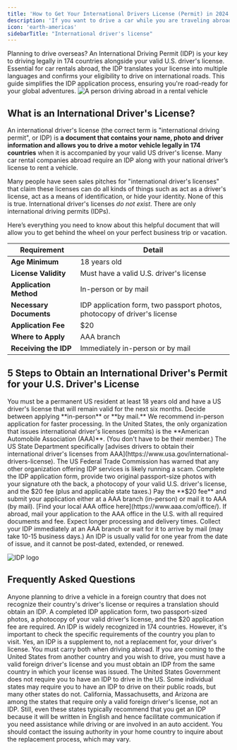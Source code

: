 ```yaml
---
title: 'How to Get Your International Drivers License (Permit) in 2024'
description: 'If you want to drive a car while you are traveling abroad, you should get an international driving permit a.k.a. international drivers license.'
icon: 'earth-americas'
sidebarTitle: "International driver's license"
---
```


Planning to drive overseas? An International Driving Permit (IDP) is your key to driving legally in 174 countries alongside your valid U.S. driver's license. Essential for car rentals abroad, the IDP translates your license into multiple languages and confirms your eligibility to drive on international roads. This guide simplifies the IDP application process, ensuring you're road-ready for your global adventures.
![A person driving abroad in a rental vehicle](https://driving-tests.org/wp-content/uploads/2018/03/road-test-examiner.jpg)

## What is an International Driver's License?
An international driver's license (the correct term is "international driving permit", or IDP) is **a document that contains your name, photo and driver information and allows you to drive a motor vehicle legally in 174 countries** when it is accompanied by your valid US driver's license. Many car rental companies abroad require an IDP along with your national driver’s license to rent a vehicle.

<Warning>Many people have seen sales pitches for "international driver's licenses" that claim these licenses can do all kinds of things such as act as a driver's license, act as a means of identification, or hide your identity. None of this is true. International driver's licenses <em>do not exist</em>. There are only international driving permits (IDPs).</Warning>

Here’s everything you need to know about this helpful document that will allow you to get behind the wheel on your perfect business trip or vacation.


| Requirement               | Detail                                      |
|---------------------------|---------------------------------------------|
| **Age Minimum**           | 18 years old                                |
| **License Validity**      | Must have a valid U.S. driver's license     |
| **Application Method**    | In-person or by mail                        |
| **Necessary Documents**   | IDP application form, two passport photos, photocopy of driver's license |
| **Application Fee**       | $20                                         |
| **Where to Apply**        | AAA branch                                  |
| **Receiving the IDP**     | Immediately in-person or by mail            |

## 5 Steps to Obtain an International Driver's Permit for your U.S. Driver's License

<Steps>
  <Step title="Determine Eligibility">
    You must be a permanent US resident at least 18 years old and have a US driver's license that will remain valid for the next six months.
  </Step>
  <Step title="Choose Application Method">
   Decide between applying **in-person** or **by mail.** We recommend in-person application for faster processing. 
   <Info>In the United States, the only organization that issues international driver's licenses (permits) is the **American Automobile Association (AAA)**. (You don't have to be their member.) The US State Department specifically [advises drivers to obtain their international driver's licenses from AAA](https://www.usa.gov/international-drivers-license). The US Federal Trade Commission has warned that any other organization offering IDP services is likely running a scam.</Info>
  </Step>
  <Step title="Gather Required Documents">
    Complete the IDP application form, provide two original passport-size photos with your signature oth the back, a photocopy of your valid U.S. driver's license, and the $20 fee (plus and applicable state taxes.) 
  </Step>
  <Step title="Submit Application and Fee">
    Pay the **$20 fee** and submit your application either at a AAA branch (in-person) or mail it to AAA (by mail). [Find your local AAA office here](https://www.aaa.com/office/). If abroad, mail your application to the AAA office in the U.S. with all required documents and fee. Expect longer processing and delivery times.
  </Step>
  <Step title="Receive Your IDP">
    Collect your IDP immediately at an AAA branch or wait for it to arrive by mail (may take 10-15 business days.) An IDP is usually valid for one year from the date of issue, and it cannot be post-dated, extended, or renewed.
  </Step>
</Steps>

![IDP logo](https://www.aaa.com/vacation/images/IDP_Logo.svg)

## Frequently Asked Questions

<AccordionGroup>
<Accordion title="Who needs an IDP?">
Anyone planning to drive a vehicle in a foreign country that does not recognize their country's driver's license or requires a translation should obtain an IDP.
</Accordion>
<Accordion title="What documents do I need to apply for an IDP?">
A completed IDP application form, two passport-sized photos, a photocopy of your valid driver's license, and the $20 application fee are required.
</Accordion>
<Accordion title="Can I use my IDP to drive in any country?">
An IDP is widely recognized in 174 countries. However, it's important to check the specific requirements of the country you plan to visit.
</Accordion>
<Accordion title="Do I still need to carry my national driver's license?">
Yes, an IDP is a supplement to, not a replacement for, your driver's license. You must carry both when driving abroad.
</Accordion>
<Accordion title="I am a foreign driver traveling to the US. Can I obtain an IDP in the US?">
If you are coming to the United States from another country and you wish to drive, you must have a valid foreign driver's license and you must obtain an IDP from the same country in which your license was issued. The United States Government does not require you to have an IDP to drive in the US. Some individual states may require you to have an IDP to drive on their public roads, but many other states do not. California, Massachusetts, and Arizona are among the states that require only a valid foreign driver's license, not an IDP. Still, even these states typically recommend that you get an IDP because it will be written in English and hence facilitate communication if you need assistance while driving or are involved in an auto accident.
</Accordion>
<Accordion title="What should I do if my IDP is lost or stolen while I'm abroad?">
You should contact the issuing authority in your home country to inquire about the replacement process, which may vary.
</Accordion>



</AccordionGroup>